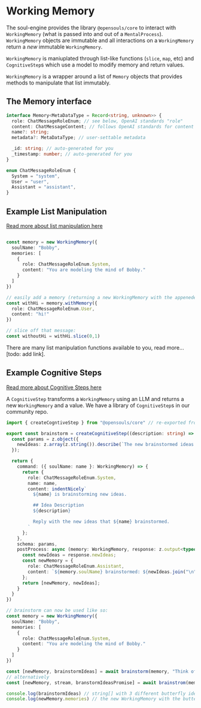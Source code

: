# Working Memory

The soul-engine provides the library `@opensouls/core` to interact with `WorkingMemory` (what is passed into and out of a `MentalProcess`). `WorkingMemory` objects are immutable and all interactions on a `WorkingMemory` return a *new* immutable `WorkingMemory`.

`WorkingMemory` is maniuplated through list-like functions (`slice`, `map`, etc) and `CognitiveStep`s which use a model to modify memory and return values.

`WorkingMemory` is a wrapper around a list of `Memory` objects that provides methods to manipulate that list immutably.


## The Memory interface
```ts
interface Memory<MetaDataType = Record<string, unknown>> {
  role: ChatMessageRoleEnum; // see below, OpenAI standards "role"
  content: ChatMessageContent; // follows OpenAI standards for content which can be a string or an array of "content objects" (to support gpt-4-vision-preview).
  name?: string;
  metadata?: MetaDataType; // user-settable metadata

  _id: string; // auto-generated for you
  _timestamp: number; // auto-generated for you
}

enum ChatMessageRoleEnum {
  System = "system",
  User = "user",
  Assistant = "assistant",
}
```

## Example List Manipulation

[Read more about list manipulation here](./list-manipulation)


```typescript filename="workingMemory.ts"

const memory = new WorkingMemory({
  soulName: "Bobby",
  memories: [
    {
      role: ChatMessageRoleEnum.System,
      content: "You are modeling the mind of Bobby."
    }
  ]
})

// easily add a memory (returning a new WorkingMemory with the appeneded memory)
const withHi = memory.withMemory({
  role: ChatMessageRoleEnum.User,
  content: "hi!"
})

// slice off that message:
const withoutHi = withHi.slice(0,1)
```

There are many list manipulation functions available to you, read more... [todo: add link].

## Example Cognitive Steps

[Read more about Cognitive Steps here](./cognitive-step)


A `CognitiveStep` transforms a `WorkingMemory` using an LLM and returns a new `WorkingMemory` and a value. We have a library of `CognitiveStep`s in our community repo.

```typescript filename="cognitiveSteps.ts"
import { createCogntiveStep } from "@opensouls/core" // re-exported from @opensouls/engine as well.

export const brainstorm = createCognitiveStep((description: string) => {
  const params = z.object({
    newIdeas: z.array(z.string()).describe(`The new brainstormed ideas.`)
  });

  return {
    command: ({ soulName: name }: WorkingMemory) => {
      return {
        role: ChatMessageRoleEnum.System,
        name: name,
        content: indentNicely`
          ${name} is brainstorming new ideas.

          ## Idea Description
          ${description}

          Reply with the new ideas that ${name} brainstormed.
        `
      };
    },
    schema: params,
    postProcess: async (memory: WorkingMemory, response: z.output<typeof params>) => {
      const newIdeas = response.newIdeas;
      const newMemory = {
        role: ChatMessageRoleEnum.Assistant,
        content: `${memory.soulName} brainstormed: ${newIdeas.join("\n")}`
      };
      return [newMemory, newIdeas];
    }
  }
})

// brainstorm can now be used like so:
const memory = new WorkingMemory({
  soulName: "Bobby",
  memories: [
    {
      role: ChatMessageRoleEnum.System,
      content: "You are modeling the mind of Bobby."
    }
  ]
})

const [newMemory, brainstormIdeas] = await brainstorm(memory, "Think of 3 butterflies")
// alternatively
const [newMemory, stream, branstormIdeasPromise] = await brainstrom(memory, "Think of 3 butterflies", { stream: true })

console.log(brainstormIdeas) // string[] with 3 different butterfly ideas
console.log(newMemory.memories) // the new WorkingMemory with the butterfly ideations appended to the memory
```
